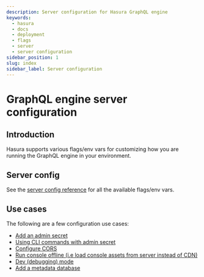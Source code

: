 ```yaml
---
description: Server configuration for Hasura GraphQL engine
keywords:
  - hasura
  - docs
  - deployment
  - flags
  - server
  - server configuration
sidebar_position: 1
slug: index
sidebar_label: Server configuration
---
```


# GraphQL engine server configuration

## Introduction

Hasura supports various flags/env vars for customizing how you are
running the GraphQL engine in your environment.

## Server config

See the [server config reference](/graphql/core/deployment/graphql-engine-flags/reference.mdx/) for all the
available flags/env vars.

## Use cases

The following are a few configuration use cases:

- [Add an admin secret](/graphql/core/deployment/graphql-engine-flags/config-examples.mdx#add-admin-secret)
- [Using CLI commands with admin secret](/graphql/core/deployment/graphql-engine-flags/config-examples.mdx#cli-with-admin-secret)
- [Configure CORS](/graphql/core/deployment/graphql-engine-flags/config-examples.mdx#configure-cors)
- [Run console offline (i.e load console assets from server instead of CDN)](/graphql/core/deployment/graphql-engine-flags/config-examples.mdx#console-assets-on-server)
- [Dev (debugging) mode](/graphql/core/deployment/graphql-engine-flags/config-examples.mdx#dev-mode)
- [Add a metadata database](/graphql/core/deployment/graphql-engine-flags/config-examples.mdx#add-metadata-database)
